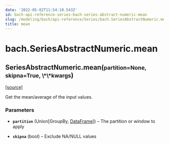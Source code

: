 ```yaml
---
date: '2022-05-02T11:54:10.543Z'
id: bach-api-reference-series-bach-series-abstract-numeric-mean
slug: /modeling/bach/api-reference/Series/bach.SeriesAbstractNumeric.mean/
title: mean
---
```


# bach.SeriesAbstractNumeric.mean

<div class="method">

<h2 class="signature-method"><span class="additional-name">SeriesAbstractNumeric.</span><span class="name">mean(</span><small class="parameter-list"><span class="parameter" id="partition">partition=None</span>, <span class="parameter" id="skipna">skipna=True</span>, <span class="parameter" id="**">\*\*kwargs</span></small>)</h2>


&#8203;<span class="view-source">[[source]](https://github.com/objectiv/objectiv-analytics/blob/main/bach/bach/series/series_numeric.py)</span>

<div class="content">

Get the mean/average of the input values.


### Parameters

* **`partition`** (Union[GroupBy, [DataFrame](/docs/modeling/bach/api-reference/DataFrame/bach.DataFrame/#bach.DataFrame)]) – The partition or window to apply

* **`skipna`** (bool) – Exclude NA/NULL values



</div>

</div>
